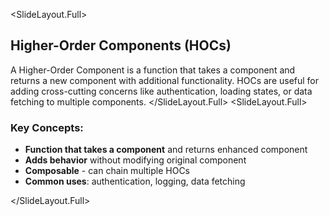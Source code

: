 
<SlideLayout.Full>
## Higher-Order Components (HOCs)

A Higher-Order Component is a function that takes a component and returns a new component with additional functionality. HOCs are useful for adding cross-cutting concerns like authentication, loading states, or data fetching to multiple components.
</SlideLayout.Full>
<SlideLayout.Full>
### Key Concepts:
- **Function that takes a component** and returns enhanced component
- **Adds behavior** without modifying original component
- **Composable** - can chain multiple HOCs
- **Common uses**: authentication, logging, data fetching

</SlideLayout.Full>